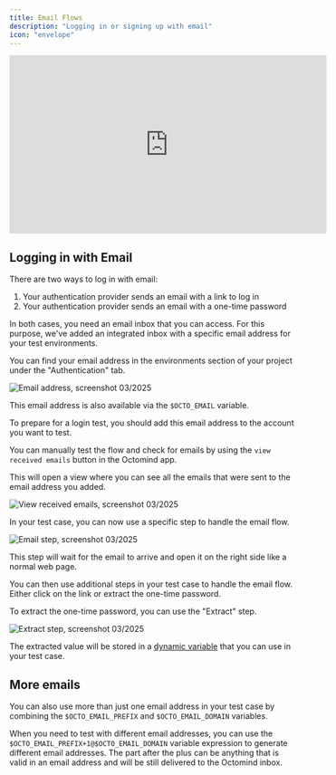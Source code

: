 ```yaml
---
title: Email Flows
description: "Logging in or signing up with email"
icon: "envelope"
---
```


<iframe
  width="560"
  height="315"
  src="https://www.youtube.com/embed/GKm6bZC3FBk?si=LXTPZf81pN2n9j-E"
  title="YouTube video player"
  frameborder="0"
  allow="accelerometer; autoplay; clipboard-write; encrypted-media; gyroscope; picture-in-picture; web-share"
  referrerpolicy="strict-origin-when-cross-origin"
  allowfullscreen
></iframe>

## Logging in with Email

There are two ways to log in with email:

1. Your authentication provider sends an email with a link to log in
2. Your authentication provider sends an email with a one-time password

In both cases, you need an email inbox that you can access. For this purpose, we've added an integrated inbox with a specific email address for your test environments.

You can find your email address in the environments section of your project under the "Authentication" tab.

<Frame caption="Screenshot 03/2025: Octomind environment, email address">
  <img
    src="/images/advanced/email-address.png"
    alt="Email address, screenshot 03/2025"
  />
</Frame>

This email address is also available via the `$OCTO_EMAIL` variable.

To prepare for a login test, you should add this email address to the account you want to test.

You can manually test the flow and check for emails by using the `view received emails` button in the Octomind app.

This will open a view where you can see all the emails that were sent to the email address you added.

<Frame caption="Screenshot 03/2025: Octomind view received emails">
  <img
    src="/images/advanced/view-received-emails.png"
    alt="View received emails, screenshot 03/2025"
  />
</Frame>

In your test case, you can now use a specific step to handle the email flow.

<Frame caption="screenshot 03/2025: Octomind email step">
  <img
    src="/images/advanced/email-step.png"
    alt="Email step, screenshot 03/2025"
  />
</Frame>

This step will wait for the email to arrive and open it on the right side like a normal web page.

You can then use additional steps in your test case to handle the email flow. Either click on the link or extract the one-time password.

To extract the one-time password, you can use the "Extract" step.

<Frame caption="Screenshot 03/2025: Octomind extract step">
  <img
    src="/images/advanced/extract-step2.png"
    alt="Extract step, screenshot 03/2025"
  />
</Frame>

The extracted value will be stored in a [dynamic variable](/advanced/variables#dynamic-variables) that you can use in your test case.

## More emails

You can also use more than just one email address in your test case by combining the `$OCTO_EMAIL_PREFIX` and `$OCTO_EMAIL_DOMAIN` variables.

When you need to test with different email addresses, you can use the `$OCTO_EMAIL_PREFIX+1@$OCTO_EMAIL_DOMAIN` variable expression to generate
different email addresses. The part after the plus can be anything that is valid in an email address and will be still delivered to the
Octomind inbox.
